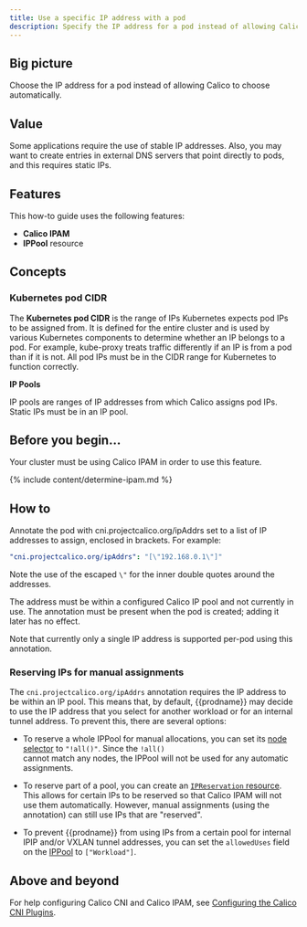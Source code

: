 ```yaml
---
title: Use a specific IP address with a pod
description: Specify the IP address for a pod instead of allowing Calico to automatically choose one.
---
```


## Big picture

Choose the IP address for a pod instead of allowing Calico to choose automatically.

## Value

Some applications require the use of stable IP addresses. Also, you may want to create entries in external DNS servers that point directly to pods, and this requires static IPs.

## Features

This how-to guide uses the following features: 

- **Calico IPAM**
- **IPPool** resource


## Concepts

### Kubernetes pod CIDR

The **Kubernetes pod CIDR** is the range of IPs Kubernetes expects pod IPs to be assigned from.  It is defined for the entire cluster and is used by various Kubernetes components to determine whether an IP belongs to a pod. For example, kube-proxy treats traffic differently if an IP is from a pod than if it is not. All pod IPs must be in the CIDR range for Kubernetes to function correctly.

**IP Pools**

IP pools are ranges of IP addresses from which Calico assigns pod IPs. Static IPs must be in an IP pool.

## Before you begin...

Your cluster must be using Calico IPAM in order to use this feature.

{% include content/determine-ipam.md %}

## How to

Annotate the pod with cni.projectcalico.org/ipAddrs set to a list of IP addresses to assign, enclosed in brackets. For example:

```yaml
"cni.projectcalico.org/ipAddrs": "[\"192.168.0.1\"]"

```

Note the use of the escaped `\"` for the inner double quotes around the addresses.

The address must be within a configured Calico IP pool and not currently in use. The annotation must be present when the pod is created; adding it later has no effect.

Note that currently only a single IP address is supported per-pod using this annotation.

### Reserving IPs for manual assignments

The `cni.projectcalico.org/ipAddrs` annotation requires the IP address to be within an IP pool.  This means that,
by default, {{prodname}} may decide to use the IP address that you select for another workload or for an internal
tunnel address.  To prevent this, there are several options:

* To reserve a whole IPPool for manual allocations, you can set its [node selector](../reference/resources/ippool) to `"!all()"`.  Since the `!all()`  
  cannot match any nodes, the IPPool will not be used for any automatic assignments.

* To reserve part of a pool, you can create an [`IPReservation` resource](../reference/resources/ipreservation). This allows for certain IPs to be reserved so
  that Calico IPAM will not use them automatically.  However, manual assignments (using the annotation) can still use 
  IPs that are "reserved".

* To prevent {{prodname}} from using IPs from a certain pool for internal IPIP and/or VXLAN tunnel addresses, you 
  can set the `allowedUses` field on the [IPPool](../reference/resources/ippool) to `["Workload"]`.

## Above and beyond

For help configuring Calico CNI and Calico IPAM, see [Configuring the Calico CNI Plugins](../../reference/cni-plugin/configuration.mdx).
